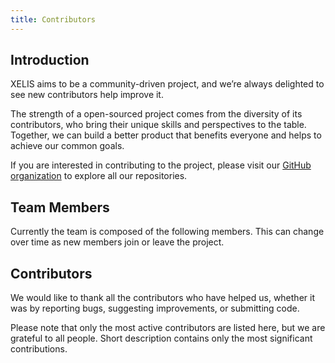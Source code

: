 ```yaml
---
title: Contributors
---
```



## Introduction

XELIS aims to be a community-driven project, and we’re always delighted to see new contributors help improve it.

The strength of a open-sourced project comes from the diversity of its contributors, who bring their unique skills and perspectives to the table.
Together, we can build a better product that benefits everyone and helps to achieve our common goals.

If you are interested in contributing to the project, please visit our [GitHub organization](https://github.com/xelis-project) to explore all our repositories.

## Team Members

Currently the team is composed of the following members.
This can change over time as new members join or leave the project.

<Cards>
  <Card title="Slixe" href="https://github.com/slixe" subtitle="Lead Developer" image style={{ position: 'relative'}}>
    <div style={{backgroundImage: `url(/team/slixe.jpg)`}} className={styles.image} />
  </Card>
  <Card title="g45t345rt" href="https://github.com/g45t345rt" subtitle="Fullstack Developer" image style={{ position: 'relative'}}>
    <div style={{backgroundImage: `url(/team/g45t345rt.jpg)`}} className={styles.image} />
  </Card>
  <Card title="Yar" href="#" subtitle="Graphic Designer" image style={{ position: 'relative'}}>
    <div style={{backgroundImage: `url(/team/yar.webp)`}} className={styles.image} />
  </Card>
  <Card title="Pieswap" href="https://github.com/deroholic" subtitle="Developer (consultant)" image />
  <Card title="HectoFR" href="https://github.com/HectoFR" subtitle="Web Developer" image style={{ position: 'relative'}}>
    <div style={{backgroundImage: `url(/team/hectofr.png)`}} className={styles.image} />
  </Card>
  <Card title="Ez3kiel" href="https://github.com/Ez3kiel-dev" subtitle="Developer (mobile)" image style={{ position: 'relative'}}>
    <div style={{backgroundImage: `url(/team/ezekiel.jpg)`}} className={styles.image} />
  </Card>
</Cards>

## Contributors

We would like to thank all the contributors who have helped us, whether it was by reporting bugs, suggesting improvements, or submitting code.

Please note that only the most active contributors are listed here, but we are grateful to all people.
Short description contains only the most significant contributions.

<Cards>
  <Card title="Cyber" href="https://xeliscommunity.org" subtitle="Community Manager / Marketing / BD / Moderator" />
  <Card title="The AllFather" href="#" subtitle="Moderator / Help with listings" />
  <Card title="N1Ko13" href="#" subtitle="Moderator / Community Helper" />
  <Card title="xFedEx" href="#" subtitle="XelPool / XelisHash Golang implementations" />
  <Card title="Cyrille" href="#" subtitle="Testnet Member / Suggestions" />
  <Card title="Wolsani" href="#" subtitle="Testing / Suggestions / Bug Reports" />
  <Card title="Dalkson" href="#" subtitle="Miner API / Smart Contracts testing" />
  <Card title="Eevil" href="#" subtitle="Community Helper / Article writer" />
  <Card title="CamelSmokes" href="#" subtitle="Contributions to XVM" />
  <Card title="Tritonn" href="#" subtitle="Contributions to XVM (imports & shunting yard)" />
</Cards>